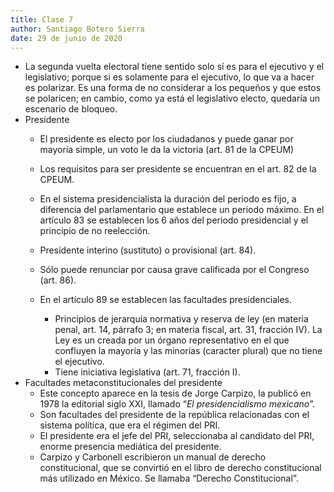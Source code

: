 ```yaml
---
title: Clase 7
author: Santiago Botero Sierra
date: 29 de junio de 2020
---
```


+ La segunda vuelta electoral tiene sentido solo sí es para el ejecutivo y el
	legislativo; porque si es solamente para el ejecutivo, lo que va a hacer es
	polarizar. Es una forma de no considerar a los pequeños y que estos se
	polaricen; en cambio, como ya está el legislativo electo, quedaría un
	escenario de bloqueo.
+ Presidente
	- El presidente es electo por los ciudadanos y puede ganar por mayoría
		simple, un voto le da la victoria (art. 81 de la CPEUM)
	- Los requisitos para ser presidente se encuentran en el art. 82 de la
		CPEUM.
	- En el sistema presidencialista la duración del periodo es fijo, a 
		diferencia del parlamentario que establece un periodo máximo. En el
		artículo 83 se establecen los 6 años del periodo presidencial y el
		principio de no reelección.
	- Presidente interino (sustituto) o provisional (art. 84).
	- Sólo puede renunciar por causa grave calificada por el Congreso (art. 86).
	- En el artículo 89 se establecen las facultades presidenciales.

		* Principios de jerarquía normativa y reserva de ley (en materia penal,
			art. 14, párrafo 3; en materia fiscal, art. 31, fracción IV). La
			Ley es un creada por un órgano representativo en el que confluyen
			la mayoría y las minorías (caracter plural) que no tiene el
			ejecutivo.
		* Tiene iniciativa legislativa (art. 71, fracción I).

+ Facultades metaconstitucionales del presidente
	- Este concepto aparece en la tesis de Jorge Carpizo, la publicó en 1978 la
		editorial siglo XXI, llamado "*El presidencialismo mexicano*".
	- Son facultades del presidente de la república relacionadas con el
		sistema política, que era el régimen del PRI.
	- El presidente era el jefe del PRI, seleccionaba al candidato del PRI,
		enorme presencia mediática del presidente.
	- Carpizo y Carbonell escribieron un manual de derecho constitucional, que
		se convirtió en el libro de derecho constitucional más utilizado en
		México. Se llamaba "Derecho Constitucional".
